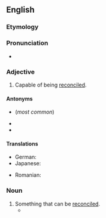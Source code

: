 ==English==

===Etymology===
{{suffix|en|reconcile|able}}

===Pronunciation===
* {{audio|en|en-us-reconcilable.ogg|Audio (US)}}

===Adjective===
{{en-adj}}

# Capable of being [[reconcile]]d.

====Antonyms====
* {{l|en|irreconcilable}} (''most common'')
* {{l|en|unreconcilable}}
* {{l|en|inreconcilable}}

====Translations====
{{trans-top|capable of being reconciled}}
* German: {{t+|de|vereinbar}}
* Japanese: {{t+|ja|和解|alt=和解できる|tr=wakai dekiru}}
{{trans-mid}}
* Romanian: {{t+|ro|reconciliabil|m}}
{{trans-bottom}}

===Noun===
{{en-noun}}

# Something that can be [[reconcile]]d.
#* {{quote-journal|en|date=May 8, 2009|author=Hassina Sherjan|title=Talked to Death|work=New York Times|url=http://www.nytimes.com/2009/05/08/opinion/08sherjan.html
|passage=This is the only way that the '''reconcilables''' will be separated from the irreconcilables.}}